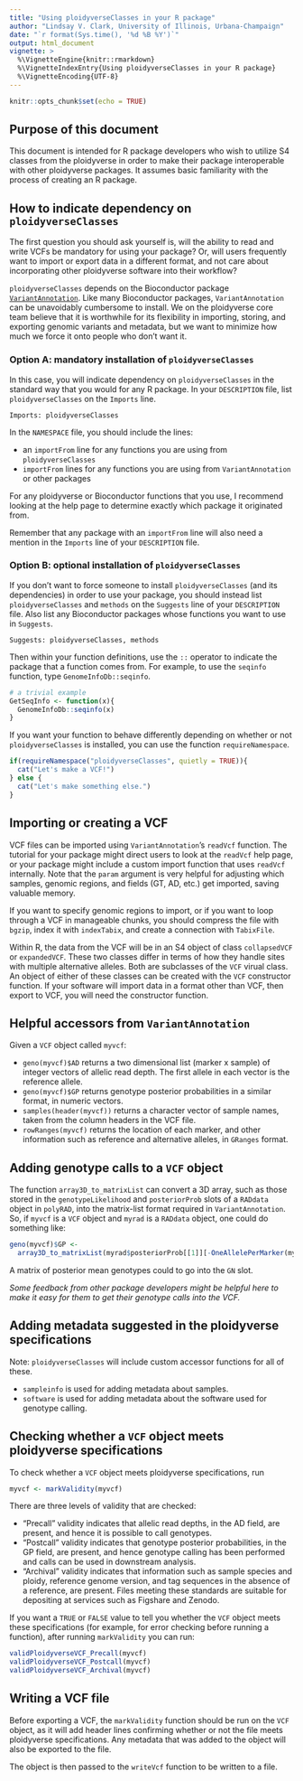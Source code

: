 ```yaml
---
title: "Using ploidyverseClasses in your R package"
author: "Lindsay V. Clark, University of Illinois, Urbana-Champaign"
date: "`r format(Sys.time(), '%d %B %Y')`"
output: html_document
vignette: >
  %\VignetteEngine{knitr::rmarkdown}
  %\VignetteIndexEntry{Using ploidyverseClasses in your R package}
  %\VignetteEncoding{UTF-8}
---
```


```r
knitr::opts_chunk$set(echo = TRUE)
```

## Purpose of this document

This document is intended for R package developers who wish to utilize S4
classes from the ploidyverse in order to make their package interoperable
with other ploidyverse packages.  It assumes basic familiarity with the process
of creating an R package.

## How to indicate dependency on `ploidyverseClasses`

The first question you should ask yourself is, will the ability to read and 
write VCFs be mandatory for using your package?  Or, will users frequently
want to import or export data in a different format, and not care about
incorporating other ploidyverse software into their workflow?

`ploidyverseClasses` depends on the Bioconductor package 
[`VariantAnnotation`](https://bioconductor.org/packages/release/bioc/html/VariantAnnotation.html).
Like many Bioconductor packages, `VariantAnnotation` can be unavoidably 
cumbersome to install.  We on the ploidyverse core team believe that it is
worthwhile for its flexibility in importing, storing, and exporting genomic
variants and metadata, but we want to minimize how much we force it onto people
who don't want it.

### Option A: mandatory installation of `ploidyverseClasses`

In this case, you will indicate dependency on `ploidyverseClasses` in the
standard way that you would for any R package.  In your `DESCRIPTION` file,
list `ploidyverseClasses` on the `Imports` line.

```
Imports: ploidyverseClasses
```

In the  `NAMESPACE` file, you should include the lines:

* an `importFrom` line for any functions you are using from `ploidyverseClasses`
* `importFrom` lines for any functions you are using from `VariantAnnotation` 
or other packages

For any ploidyverse or Bioconductor functions that you use, I recommend looking
at the help page to determine exactly which package it originated from.  

Remember that any package with an `importFrom` line will also need a mention 
in the `Imports` line of your `DESCRIPTION` file.

### Option B: optional installation of `ploidyverseClasses`

If you don't want to force someone to install `ploidyverseClasses` (and its
dependencies) in order to use your package, you should instead list
`ploidyverseClasses` and `methods` on the `Suggests` line of your `DESCRIPTION`
file.  Also list any Bioconductor packages whose functions you want to use
in `Suggests`.

```
Suggests: ploidyverseClasses, methods
```

Then within your function definitions, use the `::` operator to indicate
the package that a function comes from.  For example, to use the `seqinfo`
function, type `GenomeInfoDb::seqinfo`.

```r
# a trivial example
GetSeqInfo <- function(x){
  GenomeInfoDb::seqinfo(x)
}
```

If you want your function to behave differently depending on whether or
not `ploidyverseClasses` is installed, you can use the function 
`requireNamespace`.

```r
if(requireNamespace("ploidyverseClasses", quietly = TRUE)){
  cat("Let's make a VCF!")
} else {
  cat("Let's make something else.")
}
```

## Importing or creating a VCF

VCF files can be imported using `VariantAnnotation`'s `readVcf` function.
The tutorial for your package might direct users to look at the `readVcf` help
page, or your package might include a custom import function that uses 
`readVcf` internally.  Note that the `param` argument is very helpful for 
adjusting which samples, genomic regions, and fields (GT, AD, etc.) get 
imported, saving valuable memory.

If you want to specify genomic regions to import, or if you want to loop 
through a VCF in manageable chunks, you should compress the file with `bgzip`,
index it with `indexTabix`, and create a connection with `TabixFile`.

Within R, the data from the VCF will be in an S4 object of class 
`collapsedVCF` or `expandedVCF`.  These two classes differ in terms of how they
handle sites with multiple alternative alleles.  Both are subclasses of the 
`VCF` virual class.  An object of either of these classes can be created with 
the `VCF` constructor function.  If your software will import data in a format 
other than VCF, then export to VCF, you will need the constructor function.

## Helpful accessors from `VariantAnnotation`

Given a `VCF` object called `myvcf`:

* `geno(myvcf)$AD` returns a two dimensional list (marker x sample) of integer
vectors of allelic read depth.  The first allele in each vector is the 
reference allele.
* `geno(myvcf)$GP` returns genotype posterior probabilities in a similar 
format, in numeric vectors.
* `samples(header(myvcf))` returns a character vector of sample names, taken
from the column headers in the VCF file.
* `rowRanges(myvcf)` returns the location of each marker, and other information
such as reference and alternative alleles, in `GRanges` format.

## Adding genotype calls to a `VCF` object

The function `array3D_to_matrixList` can convert a 3D array, such as those 
stored in the `genotypeLikelihood` and `posteriorProb` slots of a `RADdata`
object in `polyRAD`, into the matrix-list format required in 
`VariantAnnotation`.  So, if `myvcf` is a `VCF` object and `myrad` is a
`RADdata` object, one could do something like:

```r
geno(myvcf)$GP <- 
  array3D_to_matrixList(myrad$posteriorProb[[1]][-OneAllelePerMarker(myrad)])
```

A matrix of posterior mean genotypes could to go into the `GN` slot.

*Some feedback from other package developers might be helpful here to 
make it easy for them to get their genotype calls into the VCF.*

## Adding metadata suggested in the ploidyverse specifications

Note: `ploidyverseClasses` will include custom accessor functions for all of these.

* `sampleinfo` is used for adding metadata about samples.
* `software` is used for adding metadata about the software used for genotype 
calling.

## Checking whether a `VCF` object meets ploidyverse specifications

To check whether a `VCF` object meets ploidyverse specifications, run

```r
myvcf <- markValidity(myvcf)
```

There are three levels of validity that are checked:

* "Precall" validity indicates that allelic read depths, in the AD field, are 
present, and hence it is possible to call genotypes.
* "Postcall" validity indicates that  genotype posterior probabilities, in the
GP field, are present, and hence genotype calling has been performed and calls
can be used in downstream analysis.
* "Archival" validity indicates that information such as sample species and 
ploidy, reference genome version, and tag sequences in the absence of a 
reference, are present.  Files meeting these standards are suitable for 
depositing at services such as Figshare and Zenodo.

If you want a `TRUE` or `FALSE` value to tell you whether the `VCF` object
meets these specifications (for example, for error checking before running a
function), after running `markValidity` you can run:

```r
validPloidyverseVCF_Precall(myvcf)
validPloidyverseVCF_Postcall(myvcf)
validPloidyverseVCF_Archival(myvcf)
```


## Writing a VCF file

Before exporting a VCF, the `markValidity` function should be run on the `VCF`
object, as it will add header lines confirming whether or not the file meets
ploidyverse specifications.  Any metadata that was added to the object will 
also be exported to the file.

The object is then passed to the `writeVcf` function to be written to a file.
